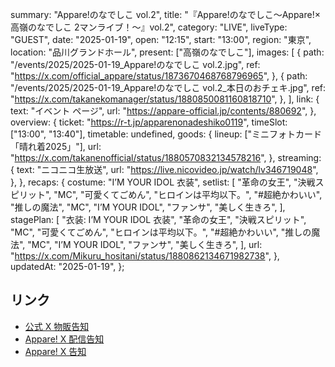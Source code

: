   summary: "Appare!のなでしこ vol.2",
  title: "『Appare!のなでしこ〜Appare!×高嶺のなでしこ 2マンライブ！〜』vol.2",
  category: "LIVE",
  liveType: "GUEST",
  date: "2025-01-19",
  open: "12:15",
  start: "13:00",
  region: "東京",
  location: "品川グランドホール",
  present: ["高嶺のなでしこ"],
  images: [
    {
      path: "/events/2025/2025-01-19_Appare!のなでしこ vol.2.jpg",
      ref: "https://x.com/official_appare/status/1873670468768796965",
    },
    {
      path: "/events/2025/2025-01-19_Appare!のなでしこ vol.2_本日のおチェキ.jpg",
      ref: "https://x.com/takanekomanager/status/1880850081160818710",
    },
  ],
  link: {
    text: "イベント ページ",
    url: "https://appare-official.jp/contents/880692",
  },
  overview: {
    ticket: "https://r-t.jp/apparenonadeshiko0119",
    timeSlot: ["13:00", "13:40"],
    timetable: undefined,
    goods: {
      lineup: ["ミニフォトカード「晴れ着2025」"],
      url: "https://x.com/takanenofficial/status/1880570832134578216",
    },
    streaming: {
      text: "ニコニコ生放送",
      url: "https://live.nicovideo.jp/watch/lv346719048",
    },
  },
  recaps: {
    costume: "I’M YOUR IDOL 衣装",
    setlist: [
      "革命の女王",
      "決戦スピリット",
      "MC",
      "可愛くてごめん",
      "ヒロインは平均以下。",
      "#超絶かわいい",
      "推しの魔法",
      "MC",
      "I’M YOUR IDOL",
      "ファンサ",
      "美しく生きろ",
    ],
    stagePlan: [
      "衣装: I’M YOUR IDOL 衣装",
      "革命の女王",
      "決戦スピリット",
      "MC",
      "可愛くてごめん",
      "ヒロインは平均以下。",
      "#超絶かわいい",
      "推しの魔法",
      "MC",
      "I’M YOUR IDOL",
      "ファンサ",
      "美しく生きろ",
    ],
    url: "https://x.com/Mikuru_hositani/status/1880862134671982738",
  },
  updatedAt: "2025-01-19",
};

## リンク

- [公式 X 物販告知](https://x.com/takanenofficial/status/1880570832134578216)
- [Appare! X 配信告知](https://x.com/official_appare/status/1880605285175497010)
- [Appare! X 告知](https://x.com/official_appare/status/1873670468768796965)
